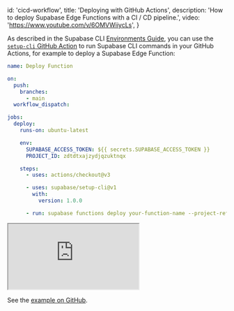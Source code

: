 
  id: 'cicd-workflow',
  title: 'Deploying with GitHub Actions',
  description: 'How to deploy Supabase Edge Functions with a CI / CD pipeline.',
  video: 'https://www.youtube.com/v/6OMVWiiycLs',
}

As described in the Supabase CLI [Environments Guide](/docs/guides/cli/managing-environments), you can use the [`setup-cli` GitHub Action](https://github.com/marketplace/actions/supabase-cli-action) to run Supabase CLI commands in your GitHub Actions, for example to deploy a Supabase Edge Function:

```yaml
name: Deploy Function

on:
  push:
    branches:
      - main
  workflow_dispatch:

jobs:
  deploy:
    runs-on: ubuntu-latest

    env:
      SUPABASE_ACCESS_TOKEN: ${{ secrets.SUPABASE_ACCESS_TOKEN }}
      PROJECT_ID: zdtdtxajzydjqzuktnqx

    steps:
      - uses: actions/checkout@v3

      - uses: supabase/setup-cli@v1
        with:
          version: 1.0.0

      - run: supabase functions deploy your-function-name --project-ref $PROJECT_ID
```

<div class="video-container">
  <iframe
    src="https://www.youtube-nocookie.com/embed/6OMVWiiycLs"
    frameBorder="1"
    allow="accelerometer; autoplay; clipboard-write; encrypted-media; gyroscope; picture-in-picture"
    allowFullScreen
  ></iframe>
</div>

See the [example on GitHub](https://github.com/supabase/supabase/blob/master/examples/edge-functions/.github/workflows/deploy.yaml).



